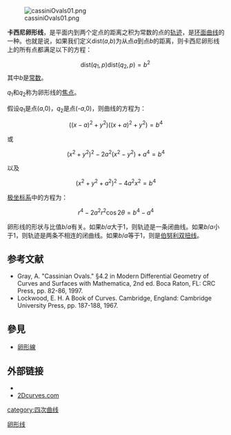 [[File:cassiniOvals01.png|frame]]

'''卡西尼卵形线'''，是平面内到两个定点的距离之积为常数的点的[[轨迹|轨迹]]，是[[环面曲线|环面曲线]]的一种。也就是说，如果我们定义dist(''a'',''b'')为从点''a''到点''b''的距离，则卡西尼卵形线上的所有点都满足以下的方程：

:<math>\mbox{dist}(q_1, p)\mbox{dist}(q_2, p)=b^2\,</math>
其中''b''是[[常数|常数]]。

''q''<sub>1</sub>和''q''<sub>2</sub>称为卵形线的[[焦点|焦点]]。

假设''q''<sub>1</sub>是点(''a'',0)，''q''<sub>2</sub>是点(-''a'',0)，则曲线的方程为：
:<math>((x-a)^2+y^2)((x+a)^2+y^2)=b^4</math>

或

:<math>(x^2+y^2)^2-2a^2(x^2-y^2)+a^4=b^4</math>

以及

:<math>(x^2+y^2+a^2)^2-4a^2x^2=b^4</math>

[[极坐标系|极坐标系]]中的方程为：
:<math>r^4-2a^2r^2 \cos 2\theta = b^4-a^4</math>

卵形线的形状与比值''b''/''a''有关。如果''b''/''a''大于1，则轨迹是一条闭曲线。如果''b''/''a''小于1，则轨迹是两条不相连的闭曲线。如果''b''/''a''等于1，则是[[伯努利双扭线|伯努利双扭线]]。

==参考文献==
*Gray, A. "Cassinian Ovals." §4.2 in Modern Differential Geometry of Curves and Surfaces with Mathematica, 2nd ed. Boca Raton, FL: CRC Press, pp. 82-86, 1997. 
*Lockwood, E. H. A Book of Curves. Cambridge, England: Cambridge University Press, pp. 187-188, 1967.

== 參見 ==
*[[卵形線|卵形線]]

==外部链接==

* {{MathWorld | urlname=CassiniOvals | title=卡西尼卵形线}}
* [http://www.2dcurves.com/quartic/quarticca.html 2Dcurves.com]{{WebCite|url=https://www.webcitation.org/618Kkiji7?url=http://www.2dcurves.com/quartic/quarticca.html |date=20110822175423 |dateformat=iso }}

[[category:四次曲线|category:四次曲线]]
[[Category:乔瓦尼·多梅尼科·卡西尼|卵形线]]